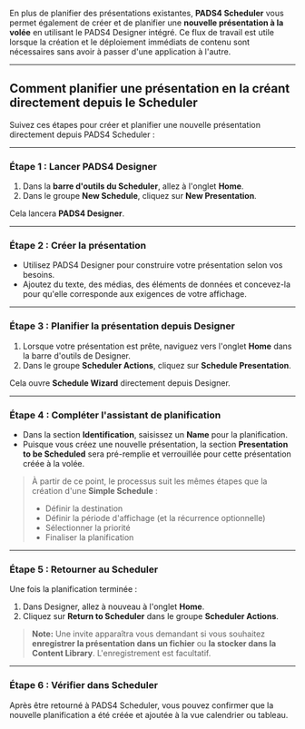 En plus de planifier des présentations existantes, **PADS4 Scheduler** vous permet également de créer et de planifier une **nouvelle présentation à la volée** en utilisant le PADS4 Designer intégré. Ce flux de travail est utile lorsque la création et le déploiement immédiats de contenu sont nécessaires sans avoir à passer d'une application à l'autre.

***

## Comment planifier une présentation en la créant directement depuis le Scheduler

Suivez ces étapes pour créer et planifier une nouvelle présentation directement depuis PADS4 Scheduler :

***

### Étape 1 : Lancer PADS4 Designer

1. Dans la **barre d'outils du Scheduler**, allez à l'onglet **Home**.
2. Dans le groupe **New Schedule**, cliquez sur **New Presentation**.

Cela lancera **PADS4 Designer**.

***

### Étape 2 : Créer la présentation

* Utilisez PADS4 Designer pour construire votre présentation selon vos besoins.
* Ajoutez du texte, des médias, des éléments de données et concevez-la pour qu'elle corresponde aux exigences de votre affichage.

***

### Étape 3 : Planifier la présentation depuis Designer

1. Lorsque votre présentation est prête, naviguez vers l'onglet **Home** dans la barre d'outils de Designer.
2. Dans le groupe **Scheduler Actions**, cliquez sur **Schedule Presentation**.

Cela ouvre **Schedule Wizard** directement depuis Designer.

***

### Étape 4 : Compléter l'assistant de planification

* Dans la section **Identification**, saisissez un **Name** pour la planification.
* Puisque vous créez une nouvelle présentation, la section **Presentation to be Scheduled** sera pré-remplie et verrouillée pour cette présentation créée à la volée.

> À partir de ce point, le processus suit les mêmes étapes que la création d'une **Simple Schedule** :
>
> * Définir la destination
> * Définir la période d'affichage (et la récurrence optionnelle)
> * Sélectionner la priorité
> * Finaliser la planification

***

### Étape 5 : Retourner au Scheduler

Une fois la planification terminée :

1. Dans Designer, allez à nouveau à l'onglet **Home**.
2. Cliquez sur **Return to Scheduler** dans le groupe **Scheduler Actions**.

> **Note:** Une invite apparaîtra vous demandant si vous souhaitez **enregistrer la présentation dans un fichier** ou **la stocker dans la Content Library**. L'enregistrement est facultatif.

***

### Étape 6 : Vérifier dans Scheduler

Après être retourné à PADS4 Scheduler, vous pouvez confirmer que la nouvelle planification a été créée et ajoutée à la vue calendrier ou tableau.
